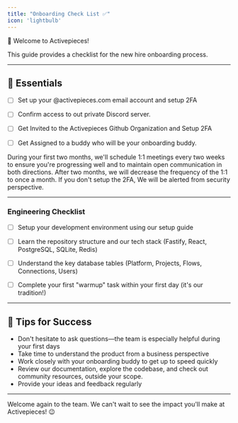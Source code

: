 ```yaml
---
title: "Onboarding Check List ✅"
icon: 'lightbulb'
---
```


🎉 Welcome to Activepieces!

This guide provides a checklist for the new hire onboarding process.

---

## 📧 Essentials

- [ ] Set up your @activepieces.com email account and setup 2FA
- [ ] Confirm access to out private Discord server.
- [ ] Get Invited to the Activepieces Github Organization and Setup 2FA
- [ ] Get Assigned to a buddy who will be your onboarding buddy.


<Tip>
During your first two months, we'll schedule 1:1 meetings every two weeks to ensure you're progressing well and to maintain open communication in both directions.
After two months, we will decrease the frequency of the 1:1 to once a month.
</Tip>


<Tip>
If you don't setup the 2FA, We will be alerted from security perspective.
</Tip>

---


### Engineering Checklist

- [ ] Setup your development environment using our setup guide
- [ ] Learn the repository structure and our tech stack (Fastify, React, PostgreSQL, SQLite, Redis)
- [ ] Understand the key database tables (Platform, Projects, Flows, Connections, Users)
- [ ] Complete your first "warmup" task within your first day (it's our tradition!)


---
## 🌟 Tips for Success

- Don't hesitate to ask questions—the team is especially helpful during your first days
- Take time to understand the product from a business perspective
- Work closely with your onboarding buddy to get up to speed quickly
- Review our documentation, explore the codebase, and check out community resources, outside your scope.
- Provide your ideas and feedback regularly

---

Welcome again to the team. We can't wait to see the impact you'll make at Activepieces! 😉
